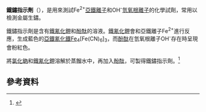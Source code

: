 '''鐵鏽指示劑'''（{{lang|en|Ferroxyl indicator solution}}），是用來測試Fe<sup>2+</sup>[[亞鐵離子|亞鐵離子]]和OH<sup>-</sup>[[氫氧根離子|氫氧根離子]]的化學試劑，常用以檢測金屬生鏽。

鐵鏽指示劑是含有[[鐵氰化鉀|鐵氰化鉀]]和[[酚酞|酚酞]]的溶液。[[鐵氰化鉀|鐵氰化鉀]]會和亞鐵離子Fe<sup>2+</sup>進行反應，生成藍色的[[亞鐵氰化鐵|亞鐵氰化鐵]]Fe<sub>4</sub>[Fe(CN)<sub>6</sub>]<sub>3</sub>，而[[酚酞|酚酞]]在氫氧根離子OH<sup>-</sup>存在時呈現會粉紅色。

將[[氯化鈉|氯化鈉]]和[[鐵氰化鉀|鐵氰化鉀]]溶解於蒸餾水中，再加入[[酚酞|酚酞]]，可製得鐵鏽指示劑。<ref>{{Cite web |url=http://www.york.ac.uk/org/seg/salters/chemistry/Tech%20Manual/A2%20Manual.pdf |title=Salters Advanced Chemistry A2 Technicians Manual |accessdate=2010-05-08 |work= |publisher= |date= |archive-date=2009-12-29 |archive-url=https://web.archive.org/web/20091229153738/http://www.york.ac.uk/org/seg/salters/chemistry/Tech%20Manual/A2%20Manual.pdf |dead-url=no }}</ref>

==參考資料==
<references />

{{實驗室設備}}
{{無機化合物小作品}}